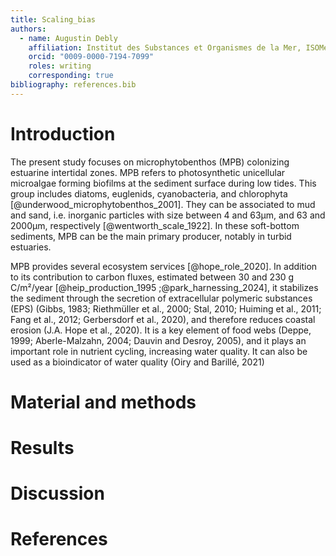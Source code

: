 ```yaml
---
title: Scaling_bias
authors:
  - name: Augustin Debly
    affiliation: Institut des Substances et Organismes de la Mer, ISOMer, Nantes Université, UR 2160, F-44000 Nantes, France
    orcid: "0009-0000-7194-7099"
    roles: writing
    corresponding: true
bibliography: references.bib
---
```


# Introduction
The present study focuses on microphytobenthos (MPB) colonizing estuarine intertidal zones. MPB refers to photosynthetic unicellular microalgae forming biofilms at the sediment surface during low tides. This group includes diatoms, euglenids, cyanobacteria, and chlorophyta [@underwood_microphytobenthos_2001]. They can be associated to mud and sand, i.e. inorganic particles with size between 4 and 63µm, and 63 and 2000µm, respectively [@wentworth_scale_1922]. In these soft-bottom sediments, MPB can be the main primary producer, notably in turbid estuaries.

MPB provides several ecosystem services [@hope_role_2020]. In addition to its contribution to carbon fluxes, estimated between 30 and 230 g C/m²/year [@heip_production_1995 ;@park_harnessing_2024], it stabilizes the sediment through the secretion of extracellular polymeric substances (EPS) (Gibbs, 1983; Riethmüller et al., 2000; Stal, 2010; Huiming et al., 2011; Fang et al., 2012; Gerbersdorf et al., 2020), and therefore reduces coastal erosion (J.A. Hope et al., 2020). It is a key element of food webs (Deppe, 1999; Aberle-Malzahn, 2004; Dauvin and Desroy, 2005), and it plays an important role in nutrient cycling, increasing water quality. It can also be used as a bioindicator of water quality (Oiry and Barillé, 2021)

# Material and methods

# Results

# Discussion

# References